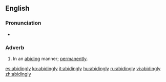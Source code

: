 ==English==

===Pronunciation===
*{{audio|en-us-abidingly.ogg|Audio (US)}}

===Adverb===
{{en-adv}}

# In an [[abiding]] manner; [[permanently]].

[[es:abidingly]]
[[ko:abidingly]]
[[it:abidingly]]
[[hu:abidingly]]
[[ru:abidingly]]
[[vi:abidingly]]
[[zh:abidingly]]